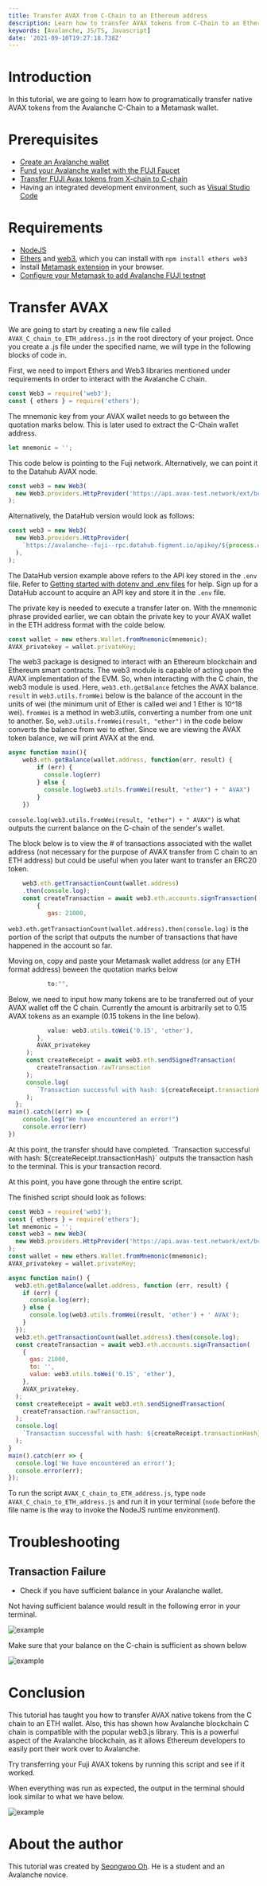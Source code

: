 ```yaml
---
title: Transfer AVAX from C-Chain to an Ethereum address
description: Learn how to transfer AVAX tokens from C-Chain to an Ethereum address
keywords: [Avalanche, JS/TS, Javascript]
date: '2021-09-10T19:27:18.738Z'
---
```


# Introduction

In this tutorial, we are going to learn how to programatically transfer native AVAX tokens from the Avalanche C-Chain to a Metamask wallet.

# Prerequisites

- [Create an Avalanche wallet](https://wallet.avax.network/create)
- [Fund your Avalanche wallet with the FUJI Faucet](https://docs.avax.network/build/tutorials/platform/fuji-workflow#get-a-drip-from-the-fuji-faucet)
- [Transfer FUJI Avax tokens from X-chain to C-chain](https://docs.avax.network/build/tutorials/platform/transfer-avax-between-x-chain-and-c-chain)
- Having an integrated development environment, such as [Visual Studio Code](https://code.visualstudio.com/download)

# Requirements

- [NodeJS](https://nodejs.org/en)
- [Ethers](https://docs.ethers.io/v5/) and [web3](https://web3js.readthedocs.io/en/v1.5.2/), which you can install with `npm install ethers web3`
- Install [Metamask extension](https://metamask.io/download.html) in your browser.
- [Configure your Metamask to add Avalanche FUJI testnet](https://docs.avax.network/build/tutorials/smart-contracts/deploy-a-smart-contract-on-avalanche-using-remix-and-metamask#step-1-setting-up-metamask)

# Transfer AVAX

We are going to start by creating a new file called `AVAX_C_chain_to_ETH_address.js` in the root directory of your project. Once you create a .js file under the specified name, we will type in the following blocks of code in.

First, we need to import Ethers and Web3 libraries mentioned under requirements in order to interact with the Avalanche C chain.

```javascript
const Web3 = require('web3');
const { ethers } = require('ethers');
```

The mnemonic key from your AVAX wallet needs to go between the quotation marks below. This is later used to extract the C-Chain wallet address.

```javascript
let mnemonic = '';
```

This code below is pointing to the Fuji network. Alternatively, we can point it to the Datahub AVAX node.

```javascript
const web3 = new Web3(
  new Web3.providers.HttpProvider('https://api.avax-test.network/ext/bc/C/rpc'),
);
```

Alternatively, the DataHub version would look as follows:

```javascript
const web3 = new Web3(
  new Web3.providers.HttpProvider(
    `https://avalanche--fuji--rpc.datahub.figment.io/apikey/${process.env.DATAHUB_AVALANCHE_API_KEY}/ext/bc/C/rpc`,
  ),
);
```

The DataHub version example above refers to the API key stored in the `.env` file. Refer to [Getting started with dotenv and .env files](https://docs.figment.io/network-documentation/extra-guides/dotenv-and-.env) for help. Sign up for a DataHub account to acquire an API key and store it in the `.env` file.

The private key is needed to execute a transfer later on. With the mnemonic phrase provided earlier, we can obtain the private key to your AVAX wallet in the ETH address format with the colde below.

```javascript
const wallet = new ethers.Wallet.fromMnemonic(mnemonic);
AVAX_privatekey = wallet.privateKey;
```

The web3 package is designed to interact with an Ethereum blockchain and Ethereum smart contracts. The web3 module is capable of acting upon the AVAX implementation of the EVM. So, when interacting with the C chain, the web3 module is used. Here, `web3.eth.getBalance` fetches the AVAX balance. `result` in `web3.utils.fromWei` below is the balance of the account in the units of wei (the minimum unit of Ether is called wei and 1 Ether is 10^18 wei). `fromWei` is a method in web3.utils, converting a number from one unit to another. So, `web3.utils.fromWei(result, "ether")` in the code below converts the balance from wei to ether. Since we are viewing the AVAX token balance, we will print AVAX at the end.

```javascript
async function main(){
    web3.eth.getBalance(wallet.address, function(err, result) {
        if (err) {
          console.log(err)
        } else {
          console.log(web3.utils.fromWei(result, "ether") + " AVAX")
        }
    })
```

`console.log(web3.utils.fromWei(result, "ether") + " AVAX")` is what outputs the current balance on the C-chain of the sender's wallet.

The block below is to view the # of transactions associated with the wallet address (not necessary for the purpose of AVAX transfer from C chain to an ETH address) but could be useful when you later want to transfer an ERC20 token.

```javascript
    web3.eth.getTransactionCount(wallet.address)
    .then(console.log);
    const createTransaction = await web3.eth.accounts.signTransaction(
        {
           gas: 21000,
```

`web3.eth.getTransactionCount(wallet.address).then(console.log)` is the portion of the script that outputs the number of transactions that have happened in the account so far.

Moving on, copy and paste your Metamask wallet address (or any ETH format address) beween the quotation marks below

```javascript
           to:"",
```

Below, we need to input how many tokens are to be transferred out of your AVAX wallet off the C chain. Currently the amount is arbitrarily set to 0.15 AVAX tokens as an example (0.15 tokens in the line below).

```javascript
           value: web3.utils.toWei('0.15', 'ether'),
        },
        AVAX_privatekey
     );
     const createReceipt = await web3.eth.sendSignedTransaction(
        createTransaction.rawTransaction
     );
     console.log(
        `Transaction successful with hash: ${createReceipt.transactionHash}`
     );
  };
main().catch((err) => {
    console.log("We have encountered an error!")
    console.error(err)
})
```

At this point, the transfer should have completed. \`Transaction successful with hash: ${createReceipt.transactionHash}\` outputs the transaction hash to the terminal. This is your transaction record.

At this point, you have gone through the entire script.

The finished script should look as follows:

```javascript
const Web3 = require('web3');
const { ethers } = require('ethers');
let mnemonic = '';
const web3 = new Web3(
  new Web3.providers.HttpProvider('https://api.avax-test.network/ext/bc/C/rpc'),
);
const wallet = new ethers.Wallet.fromMnemonic(mnemonic);
AVAX_privatekey = wallet.privateKey;

async function main() {
  web3.eth.getBalance(wallet.address, function (err, result) {
    if (err) {
      console.log(err);
    } else {
      console.log(web3.utils.fromWei(result, 'ether') + ' AVAX');
    }
  });
  web3.eth.getTransactionCount(wallet.address).then(console.log);
  const createTransaction = await web3.eth.accounts.signTransaction(
    {
      gas: 21000,
      to: '',
      value: web3.utils.toWei('0.15', 'ether'),
    },
    AVAX_privatekey,
  );
  const createReceipt = await web3.eth.sendSignedTransaction(
    createTransaction.rawTransaction,
  );
  console.log(
    `Transaction successful with hash: ${createReceipt.transactionHash}`,
  );
}
main().catch(err => {
  console.log('We have encountered an error!');
  console.error(err);
});
```

To run the script `AVAX_C_chain_to_ETH_address.js`, type `node AVAX_C_chain_to_ETH_address.js` and run it in your terminal (`node` before the file name is the way to invoke the NodeJS runtime environment).

# Troubleshooting

## Transaction Failure

- Check if you have sufficient balance in your Avalanche wallet.

Not having sufficient balance would result in the following error in your terminal.

![example](./assets/avalanche-transfer-avax-from-c-chain-to-ethereum-example.png)

Make sure that your balance on the C-chain is sufficient as shown below

![example](./assets/avalanche-transfer-avax-from-c-chain-to-ethereum-example.png)

# Conclusion

This tutorial has taught you how to transfer AVAX native tokens from the C chain to an ETH wallet. Also, this has shown how Avalanche blockchain C chain is compatible with the popular web3.js library. This is a powerful aspect of the Avalanche blockchain, as it allows Ethereum developers to easily port their work over to Avalanche.

Try transferring your Fuji AVAX tokens by running this script and see if it worked.

When everything was run as expected, the output in the terminal should look similar to what we have below.

![example](./assets/avalanche-transfer-avax-from-c-chain-to-ethereum-example.png)

# About the author

This tutorial was created by [Seongwoo Oh](https://github.com/blackwidoq). He is a student and an Avalanche novice.
